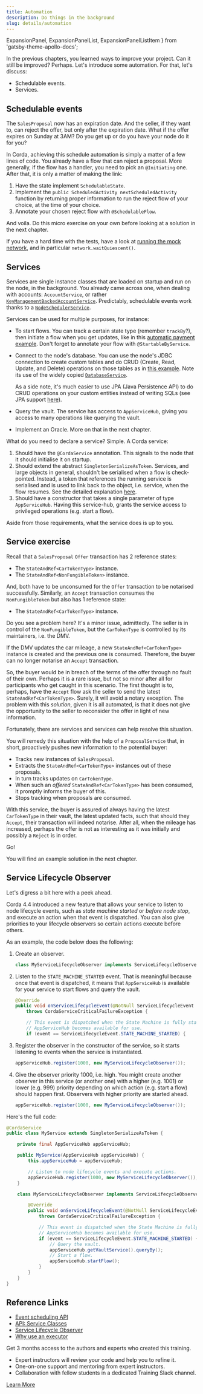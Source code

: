 ```yaml
---
title: Automation
description: Do things in the background
slug: details/automation
---
```



  ExpansionPanel,
  ExpansionPanelList,
  ExpansionPanelListItem
} from 'gatsby-theme-apollo-docs';

In the previous chapters, you learned ways to improve your project. Can it still be improved? Perhaps. Let's introduce some automation. For that, let's discuss:

* Schedulable events.
* Services.

## Schedulable events

The `SalesProposal` now has an expiration date. And the seller, if they want to, can reject the offer, but only after the expiration date. What if the offer expires on Sunday at 3AM? Do you get up or do you have your node do it for you?

In Corda, achieving this schedule automation is simply a matter of a few lines of code. You already have a flow that can reject a proposal. More generally, if the flow has a handler, you need to pick an `@Initiating` one. After that, it is only a matter of making the link:

1. Have the state implement `SchedulableState`.
2. Implement the `public ScheduledActivity nextScheduledActivity` function by returning proper information to run the reject flow of your choice, at the time of your choice.
3. Annotate your chosen reject flow with `@SchedulableFlow`.

And voila. Do this micro exercise on your own before looking at a solution in the next chapter.

<HighlightBox type="tip">

If you have a hard time with the tests, have a look at [running the mock network](https://docs.corda.net/docs/corda-os/4.3/api-testing.html#running-the-network), and in particular `network.waitQuiescent()`.

</HighlightBox>

## Services

Services are single instance classes that are loaded on startup and run on the node, in the background. You already came across one, when dealing with accounts: `AccountService`, or rather [`KeyManagementBackedAccountService`](https://github.com/corda/accounts/blob/release/1.0/workflows/src/main/kotlin/com/r3/corda/lib/accounts/workflows/services/KeyManagementBackedAccountService.kt#L26-L27). Predictably, schedulable events work thanks to a [`NodeSchedulerService`](https://docs.corda.net/docs/corda-os/4.3/node-services.html#nodeschedulerservice).

Services can be used for multiple purposes, for instance:

* To start flows. You can track a certain state type (remember `trackBy`?), then initiate a flow when you get updates, like in this [automatic payment example](https://github.com/corda/samples/blob/62722858a2f50512a9445e1f79b4619d2e8199d0/autopayroll-CordaService/workflows-java/src/main/java/net/corda/examples/autopayroll/flows/AutoPaymentService.java#L30-L40). Don't forget to annotate your flow with `@StartableByService`.
* Connect to the node's database. You can use the node's JDBC connection to create custom tables and do CRUD (Create, Read, Update, and Delete) operations on those tables as in [this example](https://github.com/corda/samples/blob/release-V4/flow-db/workflows-java/src/main/java/com/flowdb/CryptoValuesDatabaseService.java). Note its use of the widely copied [`DatabaseService`](https://github.com/corda/samples/blob/release-V4/flow-db/workflows-java/src/main/java/com/flowdb/DatabaseService.java).

    As a side note, it's much easier to use JPA (Java Persistence API) to do CRUD operations on your custom entities instead of writing SQLs (see JPA support [here](https://docs.corda.net/docs/corda-os/4.3/api-persistence.html#jpa-support)).
* Query the vault. The service has access to `AppServiceHub`, giving you access to many operations like querying the vault.
* Implement an Oracle. More on that in the next chapter.

What do you need to declare a service? Simple. A Corda service:

1. Should have the `@CordaService` annotation. This signals to the node that it should initialise it on startup.
2. Should extend the abstract `SingletonSerializeAsToken`. Services, and large objects in general, shouldn't be serialised when a flow is check-pointed. Instead, a token that references the running service is serialised and is used to link back to the object, i.e. service, when the flow resumes. See the detailed explanation [here](https://github.com/corda/samples/blob/62722858a2f50512a9445e1f79b4619d2e8199d0/timesheet-example/workflows-java/src/main/java/com/example/service/SalaryRateOracle.java#L3-L11).
3. Should have a constructor that takes a single parameter of type `AppServiceHub`. Having this service-hub, grants the service access to privileged operations (e.g. start a flow).

Aside from those requirements, what the service does is up to you.

## Service exercise

Recall that a `SalesProposal` `Offer` transaction has 2 reference states:

* The `StateAndRef<CarTokenType>` instance.
* The `StateAndRef<NonFungibleToken>` instance.

And, both have to be unconsumed for the `Offer` transaction to be notarised successfully. Similarly, an `Accept` transaction consumes the `NonFungibleToken` but also has 1 reference state:

* The `StateAndRef<CarTokenType>` instance.

Do you see a problem here? It's a minor issue, admittedly. The seller is in control of the `NonFungibleToken`, but the `CarTokenType` is controlled by its maintainers, i.e. the DMV.

<HighlightBox type="warn">

If the DMV updates the car mileage, a new `StateAndRef<CarTokenType>` instance is created and the previous one is consumed. Therefore, the buyer can no longer notarise an `Accept` transaction.

</HighlightBox>

So, the buyer would be in breach of the terms of the offer through no fault of their own. Perhaps it is a rare issue, but not so minor after all for participants who get caught in this scenario. The first thought is to, perhaps, have the `Accept` flow ask the seller to send the latest `StateAndRef<CarTokenType>`. Surely, it will avoid a notary exception. The problem with this _solution_, given it is all automated, is that it does not give the opportunity to the seller to reconsider the offer in light of new information.

Fortunately, there are services and services can help resolve this situation.

You will remedy this situation with the help of a `ProposalService` that, in short, proactively pushes new information to the potential buyer:

* Tracks new instances of `SalesProposal`.
* Extracts the `StateAndRef<CarTokenType>` instances out of these proposals.
* In turn tracks updates on `CarTokenType`.
* When such an _offered_ `StateAndRef<CarTokenType>` has been consumed, it promptly informs the buyer of this.
* Stops tracking when proposals are consumed.

With this service, the buyer is assured of always having the latest `CarTokenType` in their vault, the latest updated facts, such that should they `Accept`, their transaction will indeed notarise. After all, when the mileage has increased, perhaps the offer is not as interesting as it was initially and possibly a `Reject` is in order.

Go!

You will find an example solution in the next chapter.

## Service Lifecycle Observer

Let's digress a bit here with a peek ahead.

Corda 4.4 introduced a new feature that allows your service to listen to node lifecycle events, such as _state machine started_ or _before node stop_, and execute an action when that event is dispatched. You can also give priorities to your lifecycle observers so certain actions execute before others.

As an example, the code below does the following:

1. Create an observer.

    ```java
    class MyServiceLifecycleObserver implements ServiceLifecycleObserver
    ```

2. Listen to the `STATE_MACHINE_STARTED` event. That is meaningful because once that event is dispatched, it means that `AppServiceHub` is available for your service to start flows and query the vault.

    ```java
    @Override
    public void onServiceLifecycleEvent(@NotNull ServiceLifecycleEvent event)
    	throws CordaServiceCriticalFailureException {

    	// This event is dispatched when the State Machine is fully started, and
    	// AppServiceHub becomes available for use.
    	if (event == ServiceLifecycleEvent.STATE_MACHINE_STARTED) {
    ```

3. Register the observer in the constructor of the service, so it starts listening to events when the service is instantiated.

    ```java
    appServiceHub.register(1000, new MyServiceLifecycleObserver());
    ```

4. Give the observer priority 1000, i.e. high. You might create another observer in this service (or another one) with a higher (e.g. 1001) or lower (e.g. 999) priority depending on which action (e.g. start a flow) should happen first. Observers with higher priority are started ahead.

    ```java
    appServiceHub.register(1000, new MyServiceLifecycleObserver());
    ```

Here's the full code:

```java
@CordaService
public class MyService extends SingletonSerializeAsToken {

	private final AppServiceHub appServiceHub;

	public MyService(AppServiceHub appServiceHub) {
		this.appServiceHub = appServiceHub;

		// Listen to node lifecycle events and execute actions.
		appServiceHub.register(1000, new MyServiceLifecycleObserver());
	}

	class MyServiceLifecycleObserver implements ServiceLifecycleObserver {

		@Override
		public void onServiceLifecycleEvent(@NotNull ServiceLifecycleEvent event)
			throws CordaServiceCriticalFailureException {

			// This event is dispatched when the State Machine is fully started, and
			// AppServiceHub becomes available for use.
			if (event == ServiceLifecycleEvent.STATE_MACHINE_STARTED) {
				// Query the vault.
				appServiceHub.getVaultService().queryBy();
				// Start a flow.
				appServiceHub.startFlow();
			}
		}
	}
}
```

## Reference Links

* [Event scheduling API](https://docs.corda.net/docs/corda-os/4.3/event-scheduling.html)
* [API: Service Classes](https://docs.corda.net/docs/corda-os/4.4/api-service-classes.html)
* [Service Lifecycle Observer](https://www.corda.net/blog/lifecycle-observer-for-cordaservice/)
* [Why use an executor](https://lankydan.dev/2018/10/05/starting-flows-with-trackby)

<HighlightBox type="support">

Get 3 months access to the authors and experts who created this training.

* Expert instructors will review your code and help you to refine it.
* One-on-one support and mentoring from expert instructors.
* Collaboration with fellow students in a dedicated Training Slack channel.

<div class="cta-wrapper">
<a href="/in-closing/get-paid-support/" class="cta-button">Learn More</a>
</div>

</HighlightBox>
